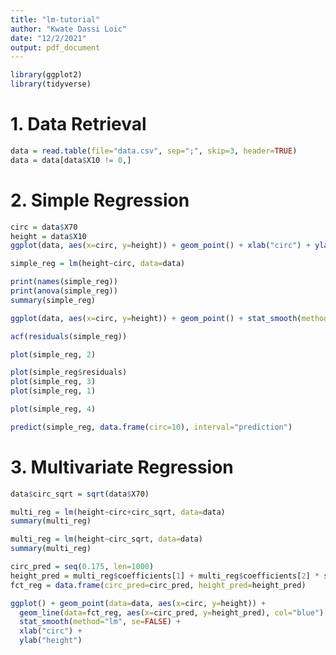 ```yaml
---
title: "lm-tutorial"
author: "Kwate Dassi Loic"
date: "12/2/2021"
output: pdf_document
---
```


```r
library(ggplot2)
library(tidyverse)
```

# 1. Data Retrieval
```r
data = read.table(file="data.csv", sep=";", skip=3, header=TRUE)
data = data[data$X10 != 0,]
```

# 2. Simple Regression
```r
circ = data$X70
height = data$X10
ggplot(data, aes(x=circ, y=height)) + geom_point() + xlab("circ") + ylab("height")
```

```r
simple_reg = lm(height~circ, data=data)
```

```r
print(names(simple_reg))
print(anova(simple_reg))
summary(simple_reg)
```
```r
ggplot(data, aes(x=circ, y=height)) + geom_point() + stat_smooth(method="lm", se=FALSE) + xlab("circ") + ylab("height")
```

```r
acf(residuals(simple_reg))
```

```r
plot(simple_reg, 2)
```
```r
plot(simple_reg$residuals)
plot(simple_reg, 3)
plot(simple_reg, 1)
```
```r
plot(simple_reg, 4)
```

```r
predict(simple_reg, data.frame(circ=10), interval="prediction")
```

# 3. Multivariate Regression
```r
data$circ_sqrt = sqrt(data$X70)
```

```r
multi_reg = lm(height~circ+circ_sqrt, data=data)
summary(multi_reg)
```
```r
multi_reg = lm(height~circ_sqrt, data=data)
summary(multi_reg)
```


```r
circ_pred = seq(0.175, len=1000)
height_pred = multi_reg$coefficients[1] + multi_reg$coefficients[2] * sqrt(circ_pred)
fct_reg = data.frame(circ_pred=circ_pred, height_pred=height_pred)

ggplot() + geom_point(data=data, aes(x=circ, y=height)) + 
  geom_line(data=fct_reg, aes(x=circ_pred, y=height_pred), col="blue") + 
  stat_smooth(method="lm", se=FALSE) + 
  xlab("circ") + 
  ylab("height")
```

